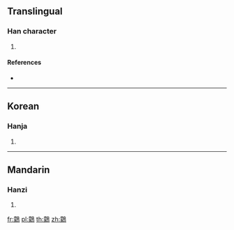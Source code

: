 {{character info/new}}
{{also|鹲}}
==Translingual==

===Han character===
{{Han char|rn=196|rad=鳥|as=14|sn=25|four=47227|canj=TOHAF}}

# {{defn|Han|sort=鳥14}}

====References====
* {{Han ref|kx=1503.270|dkj=47433|dj=2032.370|hdz=74667.130|uh=9E0F|ud=40463|bh=F960|bd=63840}}

----

==Korean==

===Hanja===
{{ko-hanja|hangeul=몽|eumhun=|rv=mong|mr=mong|y=mong}}

# {{defn|lang=ko|sort=鳥14}}

----

==Mandarin==

===Hanzi===
{{cmn-hanzi|sim=鹲|pin=[[méng]] ([[meng2]])|wg=meng<sup>2</sup>}}

# {{defn|lang=cmn|sort=鳥14}}

[[fr:鸏]]
[[pl:鸏]]
[[th:鸏]]
[[zh:鸏]]